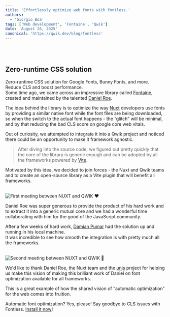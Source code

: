 ```yaml
---
title: 'Effortlessly optimize web fonts with fontless.'
authors:
  - 'Giorgio Boa'
tags: ['Web development', 'Fontaine', 'Qwik']
date: 'August 26, 2025'
canonical: 'https://qwik.dev/blog/fontless'
---
```



<ArticleBlock>

<br/>
<br/>

## Zero-runtime CSS solution

Zero-runtime CSS solution for Google Fonts, Bunny Fonts, and more. Reduce CLS and boost performance.<br/>
Some time ago, we came across an impressive library called [Fontaine](https://github.com/unjs/fontaine), created and maintained by the talented [Daniel Roe](https://github.com/danielroe).

The idea behind the library is to optimize the way [Nuxt](https://nuxt.com/) developers use fonts by providing a similar native font while the font files are being downloaded, 
so when the switch to the actual font happens - the “glitch” will be minimal, and by that reducing the bad CLS score on google core web vitals.

Out of curiosity, we attempted to integrate it into a Qwik project and noticed there could be an opportunity to make it framework agnostic.

> After diving into the source code, we figured out pretty quickly that the core of the library is generic enough and can be adopted by all the frameworks powered by [Vite](https://vite.dev/).

Motivated by this idea, we decided to join forces - the Nuxt and Qwik teams and to create an open-source library as a Vite plugin that will benefit all frameworks. 

<br/>
<Image class="mx-auto" src={firstMeeting} alt="First meeting between NUXT and QWIK ❤️" />
<br/>

Daniel Roe was super generous to provide the product of his hard work and to extract it into a generic mutual core and we had a wonderful time  collaborating  with him for the good of the JavaScript community.

After a few weeks of hard work, [Damian Pumar](https://github.com/damianpumar) had the solution up and running in his local machine.<br/> 
It was incredible to see how smooth the integration is with pretty much all the frameworks.<br/>

<br/>
<Image class="mx-auto" src={secondMeeting} alt="Second meeting between NUXT and QWIK 🍰" />
<br/>

We'd like to thank Daniel Roe, the Nuxt team and the [unjs](https://unjs.io/) project for helping us make this vision of making this brilliant work of Daniel on font optimization available for all frameworks.

This is a great example of how the shared vision of “automatic optimization” for the web comes into fruition.

Automatic font optimization? Yes, please! Say goodbye to CLS issues with Fontless. [Install it now](https://www.npmjs.com/package/fontless)!

</ArticleBlock>
